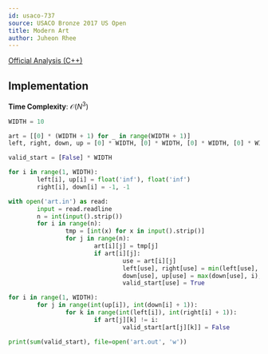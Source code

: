 ```yaml
---
id: usaco-737
source: USACO Bronze 2017 US Open
title: Modern Art
author: Juheon Rhee
---
```


[Official Analysis (C++)](http://www.usaco.org/current/data/sol_art_bronze_open17.html)

## Implementation
**Time Complexity**: $\mathcal O(N^3)$

<LanguageSection>

<PySection>

```py
WIDTH = 10

art = [[0] * (WIDTH + 1) for _ in range(WIDTH + 1)]
left, right, down, up = [0] * WIDTH, [0] * WIDTH, [0] * WIDTH, [0] * WIDTH

valid_start = [False] * WIDTH

for i in range(1, WIDTH):
        left[i], up[i] = float('inf'), float('inf')
        right[i], down[i] = -1, -1

with open('art.in') as read:
        input = read.readline
        n = int(input().strip())
        for i in range(n):
                tmp = [int(x) for x in input().strip()]
                for j in range(n):
                        art[i][j] = tmp[j]
                        if art[i][j]:
                                use = art[i][j]
                                left[use], right[use] = min(left[use], j), max(right[use], j)
                                down[use], up[use] = max(down[use], i), min(up[use], i)
                                valid_start[use] = True

for i in range(1, WIDTH):
        for j in range(int(up[i]), int(down[i] + 1)):
                for k in range(int(left[i]), int(right[i] + 1)):
                        if art[j][k] != i:
                                valid_start[art[j][k]] = False

print(sum(valid_start), file=open('art.out', 'w'))
```

</PySection>
</LanguageSection>



